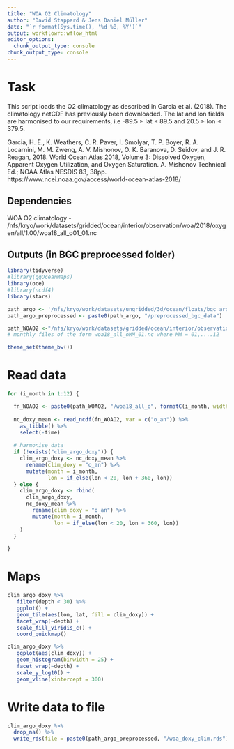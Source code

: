 ```yaml
---
title: "WOA O2 Climatology"
author: "David Stappard & Jens Daniel Müller"
date: "`r format(Sys.time(), '%d %B, %Y')`"
output: workflowr::wflow_html
editor_options:
  chunk_output_type: console
chunk_output_type: console
---
```


# Task 

This script loads the O2 climatology as described in Garcia et al. (2018). The climatology netCDF has previously been downloaded. The lat and lon fields are harmonised to our requirements, i.e -89.5 ≥ lat ≤ 89.5 and 20.5 ≥ lon ≤ 379.5.

Garcia, H. E., K. Weathers, C. R. Paver, I. Smolyar, T. P. Boyer, R. A. Locarnini, M. M. Zweng, A. V. Mishonov, O. K. Baranova, D. Seidov, and J. R. Reagan, 2018. World Ocean Atlas 2018, Volume 3: Dissolved Oxygen, Apparent Oxygen Utilization, and Oxygen Saturation. A. Mishonov Technical Ed.; NOAA Atlas NESDIS 83, 38pp.
https://www.ncei.noaa.gov/access/world-ocean-atlas-2018/

Dependencies
------------

WOA O2 climatology - /nfs/kryo/work/datasets/gridded/ocean/interior/observation/woa/2018/oxygen/all/1.00/woa18_all_o01_01.nc

Outputs (in BGC preprocessed folder)
-------


```r
library(tidyverse)
#library(ggOceanMaps)
library(oce)
#library(ncdf4)
library(stars)
```



```r
path_argo <- '/nfs/kryo/work/datasets/ungridded/3d/ocean/floats/bgc_argo'
path_argo_preprocessed <- paste0(path_argo, "/preprocessed_bgc_data")

path_WOAO2 <-"/nfs/kryo/work/datasets/gridded/ocean/interior/observation/woa/2018/oxygen/all/1.00"
# monthly files of the form woa18_all_oMM_01.nc where MM = 01,....12

theme_set(theme_bw())
```

# Read data 

```r

for (i_month in 1:12) {

  fn_WOAO2 <- paste0(path_WOAO2, "/woa18_all_o", formatC(i_month, width=2, flag="0"), "_01.nc")
  
  nc_doxy_mean <- read_ncdf(fn_WOAO2, var = c("o_an")) %>% 
    as_tibble() %>%
    select(-time)
  
  # harmonise data 
  if (!exists("clim_argo_doxy")) {
    clim_argo_doxy <- nc_doxy_mean %>%
      rename(clim_doxy = "o_an") %>%
      mutate(month = i_month,
             lon = if_else(lon < 20, lon + 360, lon))
  } else {
    clim_argo_doxy <- rbind(
      clim_argo_doxy,
      nc_doxy_mean %>%
        rename(clim_doxy = "o_an") %>%
        mutate(month = i_month,
               lon = if_else(lon < 20, lon + 360, lon))
    )
  }

}

```

# Maps
```r

clim_argo_doxy %>%
   filter(depth < 30) %>%
   ggplot() +
   geom_tile(aes(lon, lat, fill = clim_doxy)) +
   facet_wrap(~depth) +
   scale_fill_viridis_c() +
   coord_quickmap()

clim_argo_doxy %>%
   ggplot(aes(clim_doxy)) +
   geom_histogram(binwidth = 25) +
   facet_wrap(~depth) +
   scale_y_log10() +
   geom_vline(xintercept = 300)

```


# Write data to file

```r

clim_argo_doxy %>% 
  drop_na() %>% 
  write_rds(file = paste0(path_argo_preprocessed, "/woa_doxy_clim.rds"))

```

